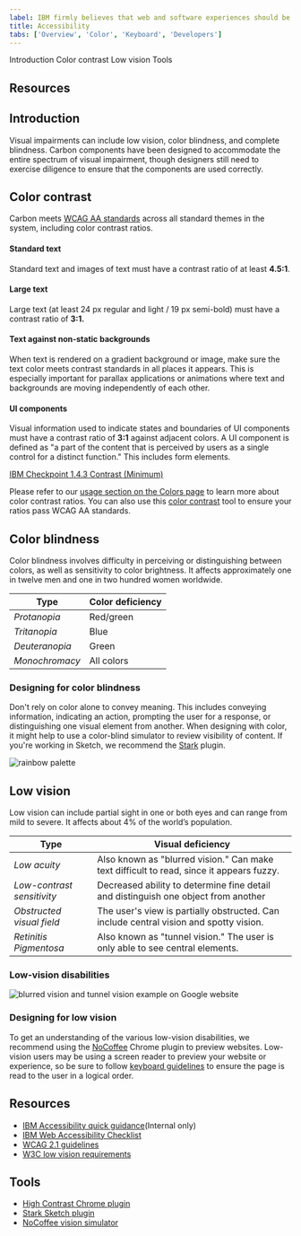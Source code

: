 ```yaml
---
label: IBM firmly believes that web and software experiences should be accessible for everyone, regardless of abilities or impairments.
title: Accessibility
tabs: ['Overview', 'Color', 'Keyboard', 'Developers']
---
```


<AnchorLinks>

<AnchorLink>Introduction</AnchorLink>
<AnchorLink>Color contrast</AnchorLink>
<AnchorLink>Low vision</AnchorLink>
<AnchorLink>Tools</AnchorLink>

</AnchorLinks>

## Resources

<Row className="tile--group">
<Column offsetLg="4" colMd="4" colLg="4" noGutterSm>
<ResourceCard
    title="Carbon color contrast tool"
    href="https://marijohannessen.github.io/color-contrast-checker/"
    type="resource"
     >

</ResourceCard>
</Column>
</Row>

## Introduction

Visual impairments can include low vision, color blindness, and complete blindness. Carbon components have been designed to accommodate the entire spectrum of visual impairment, though designers still need to exercise diligence to ensure that the components are used correctly.

## Color contrast

Carbon meets [WCAG AA standards](https://www.w3.org/TR/UNDERSTANDING-WCAG20/visual-audio-contrast-contrast.html) across all standard themes in the system, including color contrast ratios.

#### Standard text

Standard text and images of text must have a contrast ratio of at least **4.5:1**.

#### Large text

Large text (at least 24 px regular and light / 19 px semi-bold) must have a contrast ratio of **3:1.**

#### Text against non-static backgrounds

When text is rendered on a gradient background or image, make sure the text color meets contrast standards in all places it appears. This is especially important for parallax applications or animations where text and backgrounds are moving independently of each other.

#### UI components

Visual information used to indicate states and boundaries of UI components must have a contrast ratio of **3:1** against adjacent colors. A UI component is defined as "a part of the content that is perceived by users as a single control for a distinct function." This includes form elements.

[IBM Checkpoint 1.4.3 Contrast (Minimum)](https://www.ibm.com/able/guidelines/ci162/contrast.html)

Please refer to our [usage section on the Colors page](/guidelines/color/usage) to learn more about color contrast ratios. You can also use this [color contrast](https://marijohannessen.github.io/color-contrast-checker/) tool to ensure your ratios pass WCAG AA standards.

<!-- To view best practices for using color in data visualization, view the [Data Vis color](/data-visualization/overview/colors) page. -->

## Color blindness

Color blindness involves difficulty in perceiving or distinguishing between colors, as well as sensitivity to color brightness. It affects approximately one in twelve men and one in two hundred women worldwide.

| Type           | Color deficiency |
| -------------- | ---------------- |
| _Protanopia_   | Red/green        |
| _Tritanopia_   | Blue             |
| _Deuteranopia_ | Green            |
| _Monochromacy_ | All colors       |

### Designing for color blindness

Don't rely on color alone to convey meaning. This includes conveying information, indicating an action, prompting the user for a response, or distinguishing one visual element from another. When designing with color, it might help to use a color-blind simulator to review visibility of content. If you're working in Sketch, we recommend the [Stark](http://www.getstark.co/) plugin.

![rainbow palette](images/color-accessibility-1.png)

## Low vision

Low vision can include partial sight in one or both eyes and can range from mild to severe. It affects about 4% of the world’s population.

| Type                       | Visual deficiency                                                                        |
| -------------------------- | ---------------------------------------------------------------------------------------- |
| _Low acuity_               | Also known as "blurred vision." Can make text difficult to read, since it appears fuzzy. |
| _Low-contrast sensitivity_ | Decreased ability to determine fine detail and distinguish one object from another       |
| _Obstructed visual field_  | The user's view is partially obstructed. Can include central vision and spotty vision.   |
| _Retinitis Pigmentosa_     | Also known as "tunnel vision." The user is only able to see central elements.            |

### Low-vision disabilities

![blurred vision and tunnel vision example on Google website](images/color-accessibility-2.png)

### Designing for low vision

To get an understanding of the various low-vision disabilities, we recommend using the [NoCoffee](https://chrome.google.com/webstore/detail/nocoffee/jjeeggmbnhckmgdhmgdckeigabjfbddl) Chrome plugin to preview websites. Low-vision users may be using a screen reader to preview your website or experience, so be sure to follow [keyboard guidelines](/guidelines/accessibility/keyboard) to ensure the page is read to the user in a logical order.

## Resources

- [IBM Accessibility quick guidance](https://w3.ibm.com/able/devtest/quick/)(Internal only)
- [IBM Web Accessibility Checklist](https://www.ibm.com/able/guidelines/ci162/accessibility_checklist.html)
- [WCAG 2.1 guidelines](https://www.w3.org/TR/WCAG21/)
- [W3C low vision requirements](https://www.w3.org/TR/low-vision-needs/)

## Tools

- [High Contrast Chrome plugin](https://chrome.google.com/webstore/detail/high-contrast/djcfdncoelnlbldjfhinnjlhdjlikmph/related?hl=en)
- [Stark Sketch plugin](http://www.getstark.co/)
- [NoCoffee vision simulator](https://chrome.google.com/webstore/detail/nocoffee/jjeeggmbnhckmgdhmgdckeigabjfbddl)
